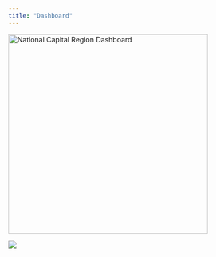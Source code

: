 ```yaml
---
title: "Dashboard"
---
```


[![National Capital Region Dashboard](img/dashboard-ncrlogo.png){width=400px}](https://uva-bi-sdad.github.io/capital_region/?plot_type=scatter&shape_type=tract&variable_type=Broadband&selected_variable=speed_measurements:avg_down_using_devices&selected_year=2021&filter.time_min=2019&filter.time_max=2021)


![](img/dashboard-dashboardsc.png)
